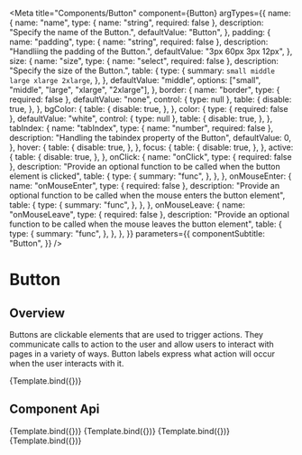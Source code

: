 
<Meta
  title="Components/Button"
  component={Button}
  argTypes={{
    name: {
      name: "name",
      type: { name: "string", required: false },
      description: "Specify the name of the Button.",
      defaultValue: "Button",
    },
    padding: {
      name: "padding",
      type: { name: "string", required: false },
      description: "Handliing the padding of the Button.",
      defaultValue: "3px 60px 3px 12px",
    },
    size: {
      name: "size",
      type: { name: "select", required: false },
      description: "Specify the size of the Button.",
      table: {
        type: {
          summary: `small middle large xlarge 2xlarge`,
        },
      },
      defaultValue: "middle",
      options: ["small", "middle", "large", "xlarge", "2xlarge"],
    },
    border: {
      name: "border",
      type: { required: false },
      defaultValue: "none",
      control: { type: null },
      table: {
        disable: true,
      },
    },
    bgColor: {
      table: {
        disable: true,
      },
    },
    color: {
      type: { required: false },
      defaultValue: "white",
      control: { type: null },
      table: {
        disable: true,
      },
    },
    tabIndex: {
      name: "tabIndex",
      type: { name: "number", required: false },
      description: "Handling the tabindex property of the Button",
      defaultValue: 0,
    },
    hover: {
      table: {
        disable: true,
      },
    },
    focus: {
      table: {
        disable: true,
      },
    },
    active: {
      table: {
        disable: true,
      },
    },
    onClick: {
      name: "onClick",
      type: { required: false },
      description:
        "Provide an optional function to be called when the button element is clicked",
      table: {
        type: {
          summary: "func",
        },
      },
    },
    onMouseEnter: {
      name: "onMouseEnter",
      type: { required: false },
      description:
        "Provide an optional function to be called when the mouse enters the button element",
      table: {
        type: {
          summary: "func",
        },
      },
    },
    onMouseLeave: {
      name: "onMouseLeave",
      type: { required: false },
      description:
        "Provide an optional function to be called when the mouse leaves the button element",
      table: {
        type: {
          summary: "func",
        },
      },
    },
  }}
  parameters={{
    componentSubtitle: "Button",
  }}
/>

# Button

## Overview

Buttons are clickable elements that are used to trigger actions. They communicate calls to action to the user and allow users to interact with pages in a variety of ways. Button labels express what action will occur when the user interacts with it.


<Canvas>
  <Story
    name="Default"
    args={{
      bgColor: "#0e62fe",
      hover: {
        bgColor: "#024fe5",
      },
      focus: {
        outline: "4px double white",
        outlineOffset: "-4px",
      },
      active: {
        bgColor: "#022b9d",
      },
    }}
  >
    {Template.bind({})}
  </Story>
</Canvas>

## Component Api

<ArgsTable story="Default" />

<Canvas>
  <Story
    name="Danger"
    args={{
      bgColor: "#da1e28",
      border: "none",
      hover: {
        bgColor: "#b91823",
      },
      focus: {
        outline: "4px double white",
        outlineOffset: "-4px",
      },
      active: {
        bgColor: "#760c11",
      },
    }}
  >
    {Template.bind({})}
  </Story>
</Canvas>

<Canvas>
  <Story
    name="Ghost"
    args={{
      bgColor: "white",
      hover: {
        bgColor: "#e8e8e8",
      },
      focus: {
        outline: "2px solid #0e62fe",
        outlineOffset: "1px",
      },
      active: {
        bgColor: "#c5c5c5",
        border: "1px solid white",
      },
      color: "#0e62fe",
    }}
  >
    {Template.bind({})}
  </Story>
</Canvas>

<Canvas>
  <Story
    name="Secondary"
    args={{
      bgColor: "#393939",
      hover: {
        bgColor: "#424242",
      },
      focus: {
        outline: "4px double white",
        outlineOffset: "-4px",
      },
      active: {
        bgColor: "#6e6e6e",
      },
    }}
  >
    {Template.bind({})}
  </Story>
</Canvas>

<Canvas>
  <Story
    name="Tertiary"
    args={{
      bgColor: "transparent",
      hover: {
        bgColor: "#024fe5",
        color: "white",
      },
      active: {
        bgColor: "#022b9d",
        color: "white",
      },
      focus: {
        bgColor: "#024fe5",
        color: "white",
        outline: "4px double white",
        outlineOffset: "-4px",
      },
      color: "#0e62fe",
      border: "1px solid #0e62fe",
    }}
  >
    {Template.bind({})}
  </Story>
</Canvas>
